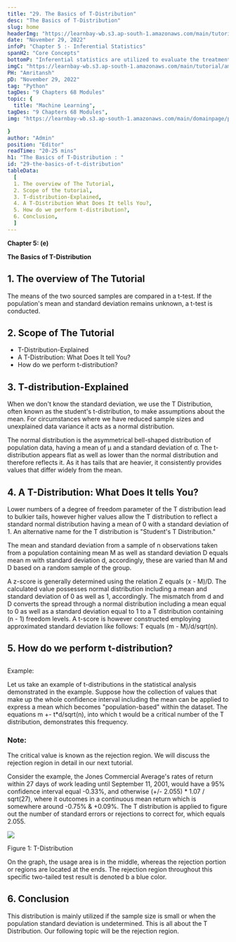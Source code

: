 ```yaml
---
title: "29. The Basics of T-Distribution"
desc: "The Basics of T-Distribution"
slug: home
headerImg: "https://learnbay-wb.s3.ap-south-1.amazonaws.com/main/tutorial/Statistics+Header.png"
date: "November 29, 2022"
infoP: "Chapter 5 :- Inferential Statistics"
spanH2: "Core Concepts"
bottomP: "Inferential statistics are utilized to evaluate the treatment groups and draw conclusions about a wider population of individuals by collecting measures from the sample of experiment members."
imgC: "https://learnbay-wb.s3.ap-south-1.amazonaws.com/main/tutorial/amritansh.png"
PH: "Amritansh"
pD: "November 29, 2022"
tag: "Python"
tagDes: "9 Chapters 68 Modules"
topic: {
  title: "Machine Learning",
tagDes: "9 Chapters 68 Modules",
img: "https://learnbay-wb.s3.ap-south-1.amazonaws.com/main/domainpage/pie-chart.png"

}
author: "Admin"
position: "Editor"
readTime: "20-25 mins"
h1: "The Basics of T-Distribution : "
id: "29-the-basics-of-t-distribution"
tableData:
  [
  1. The overview of The Tutorial, 
  2. Scope of the tutorial,  
  3. T-distribution-Explained,  
  4. A T-Distribution What Does It tells You?, 
  5. How do we perform t-distribution?, 
  6. Conclusion,
  ]
---
```




**Chapter 5: (e)**

**The Basics of T-Distribution**

## 1. The overview of The Tutorial


The means of the two sourced samples are compared in a t-test. If the population's mean and standard deviation remains unknown, a t-test is conducted.

## 2. Scope of The Tutorial



* T-Distribution-Explained
* A T-Distribution: What Does It tell You?
* How do we perform t-distribution?

## 3. T-distribution-Explained


When we don't know the standard deviation, we use the T Distribution, often known as the student's t-distribution, to make assumptions about the mean. For circumstances where we have reduced sample sizes and unexplained data variance it acts as a normal distribution.

The normal distribution is the asymmetrical bell-shaped distribution of population data, having a mean of μ and a standard deviation of σ. The t-distribution appears flat as well as lower than the normal distribution and therefore reflects it. As it has tails that are heavier, it consistently provides values that differ widely from the mean.

## 4. A T-Distribution: What Does It tells You?


Lower numbers of a degree of freedom parameter of the T distribution lead to bulkier tails, however higher values allow the T distribution to reflect a standard normal distribution having a mean of 0 with a standard deviation of 1. An alternative name for the T distribution is "Student's T Distribution."

The mean and standard deviation from a sample of n observations taken from a population containing mean M as well as standard deviation D equals mean m with standard deviation d, accordingly, these are varied than M and D based on a random sample of the group.

A z-score is generally determined using the relation Z equals (x - M)/D. The calculated value possesses normal distribution including a mean and standard deviation of 0 as well as 1, accordingly. The mismatch from d and D converts the spread through a normal distribution including a mean equal to 0 as well as a standard deviation equal to 1 to a T distribution containing (n - 1) freedom levels. A t-score is however constructed employing approximated standard deviation like follows: T equals (m - M)/d/sqrt(n).

## 5. How do we perform t-distribution?
## 

Example:

Let us take an example of t-distributions in the statistical analysis demonstrated in the example. Suppose how the collection of values that make up the whole confidence interval including the mean can be applied to express a mean which becomes "population-based" within the dataset. The equations m +- t*d/sqrt(n), into which t would be a critical number of the T distribution, demonstrates this frequency.


### Note:

The critical value is known as the rejection region. We will discuss the rejection region in detail in our next tutorial.

Consider the example, the Jones Commercial Average's rates of return within 27 days of work leading until September 11, 2001, would have a 95% confidence interval equal -0.33%, and otherwise (+/- 2.055) * 1.07 / sqrt(27), where it outcomes in a continuous mean return which is somewhere around -0.75% & +0.09%. The T distribution is applied to figure out the number of standard errors or rejections to correct for, which equals 2.055.



<img src="https://learnbay-wb.s3.ap-south-1.amazonaws.com/main/tutorial/statistics/T+distribution+figure+1.jpg"></img>



Figure 1: T-Distribution

On the graph, the usage area is in the middle, whereas the rejection portion or regions are located at the ends. The rejection region throughout this specific two-tailed test result is denoted b a blue color.

## 6. Conclusion

This distribution is mainly utilized if the sample size is small or when the population standard deviation is undetermined. This is all about the T Distribution. Our following topic will be the rejection region.

